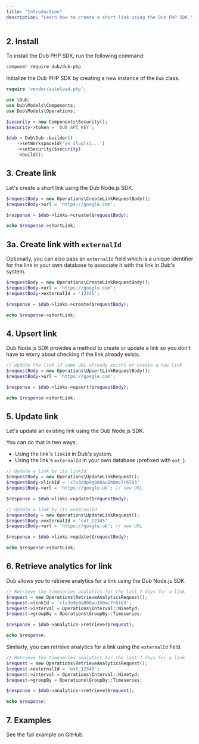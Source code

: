 ```yaml
---
title: "Introduction"
description: "Learn how to create a short link using the Dub PHP SDK."
---
```



<Prerequisites />

## 2. Install

To install the Dub PHP SDK, run the following command:

```bash Composer
composer require dub/dub-php
```

Initialize the Dub PHP SDK by creating a new instance of the `Dub` class.

```php
require 'vendor/autoload.php';

use \Dub;
use Dub\Models\Components;
use Dub\Models\Operations;

$security = new Components\Security();
$security->token = 'DUB_API_KEY';

$dub = Dub\Dub::builder()
    ->setWorkspaceId('ws_clugls3...')
    ->setSecurity($security)
    ->build();
```

## 3. Create link

Let's create a short link using the Dub Node.js SDK.

```php index.php
$requestBody = new Operations\CreateLinkRequestBody();
$requestBody->url = 'https://google.com';

$response = $dub->links->create($requestBody);

echo $response->shortLink;
```

<Accordion title="Full list of available attributes for the Link model">
  <LinkArguments />
</Accordion>

## 3a. Create link with `externalId`

Optionally, you can also pass an `externalId` field which is a unique identifier for the link in your own database to associate it with the link in Dub's system.

```php index.php
$requestBody = new Operations\CreateLinkRequestBody();
$requestBody->url = 'https://google.com';
$requestBody->externalId = '12345';

$response = $dub->links->create($requestBody);

echo $response->shortLink;
```

## 4. Upsert link

Dub Node.js SDK provides a method to create or update a link so you don't have to worry about checking if the link already exists.

```php index.php
// Update the link if same URL already exists or create a new link
$requestBody = new Operations\UpsertLinkRequestBody();
$requestBody->url = 'https://google.com';

$response = $dub->links->upsert($requestBody);

echo $response->shortLink;
```

## 5. Update link

Let's update an existing link using the Dub Node.js SDK.

You can do that in two ways:

- Using the link's `linkId` in Dub's system.
- Using the link's `externalId` in your own database (prefixed with `ext_`).

```php index.php
// Update a link by its linkId
$requestBody = new Operations\UpdateLinkRequest();
$requestBody->linkId = 'clv3o9p9q000au1h0mc7r6l63'
$requestBody->url = 'https://google.uk'; // new URL

$response = $dub->links->update($requestBody);

// Update a link by its externalId
$requestBody = new Operations\UpdateLinkRequest();
$requestBody->externalId = 'ext_12345'
$requestBody->url = 'https://google.uk'; // new URL

$response = $dub->links->update($requestBody);

echo $response->shortLink;
```

## 6. Retrieve analytics for link

Dub allows you to retrieve analytics for a link using the Dub Node.js SDK.

```php index.php
// Retrieve the timeseries analytics for the last 7 days for a link
$request = new Operations\RetrieveAnalyticsRequest();
$request->linkId = 'clv3o9p9q000au1h0mc7r6l63';
$request->interval = Operations\Interval::Ninetyd;
$request->groupBy = Operations\GroupBy::Timeseries;

$response = $dub->analytics->retrieve($request);

echo $response;
```

Simliarly, you can retrieve analytics for a link using the `externalId` field.

```php index.php
// Retrieve the timeseries analytics for the last 7 days for a link
$request = new Operations\RetrieveAnalyticsRequest();
$request->externalId = 'ext_12345';
$request->interval = Operations\Interval::Ninetyd;
$request->groupBy = Operations\GroupBy::Timeseries;

$response = $dub->analytics->retrieve($request);

echo $response;
```

## 7. Examples

<CardGroup cols={2}>
  <Card
    title="Express Example"
    icon="arrow-up-right-from-square"
    href="https://github.com/dubinc/examples/tree/main/php"
  >
    See the full example on GitHub.
  </Card>
</CardGroup>
